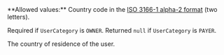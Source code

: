 <ParamField body="CountryOfResidence" type="string" >     
**Allowed values:** Country code in the <a href="/api-reference/overview/data-formats" target="_blank">ISO 3166-1 alpha-2 format</a> (two letters).

Required if `UserCategory` is `OWNER`. Returned `null` if `UserCategory` is `PAYER`.

The country of residence of the user.

</ParamField>